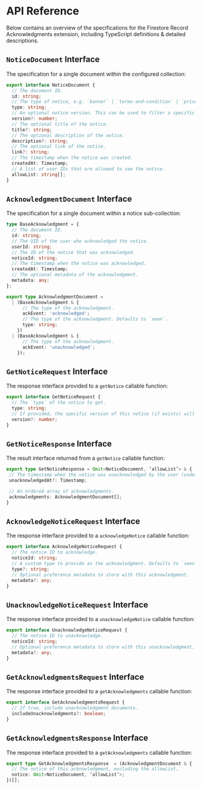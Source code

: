 # API Reference

Below contains an overview of the specifications for the Firestore Record Acknowledgments extension, including TypeScript definitions & detailed descriptions.

## `NoticeDocument` Interface

The specification for a single document within the configured collection:

```ts
export interface NoticeDocument {
  // The document ID.
  id: string;
  // The type of notice, e.g. `banner` | `terms-and-condition` | `privacy-policy`.
  type: string;
  // An optional notice version. This can be used to filter a specific notice versions via the `getNotice` callable function.
  version?: number;
  // The optional title of the notice.
  title?: string;
  // The optional description of the notice.
  description?: string;
  // The optional link of the notice.
  link?: string;
  // The timestamp when the notice was created.
  createdAt: Timestamp;
  // A list of user IDs that are allowed to see the notice.
  allowList: string[];
}
```

## `AcknowledgmentDocument` Interface

The specification for a single document within a notice sub-collection:

```ts
type BaseAcknowledgment = {
  // The document ID.
  id: string;
  // The UID of the user who acknowledged the notice.
  userId: string;
  // The ID of the notice that was acknowledged.
  noticeId: string;
  // The timestamp when the notice was acknowledged.
  createdAt: Timestamp;
  // The optional metadata of the acknowledgment.
  metadata: any;
};

export type AcknowledgmentDocument =
  | (BaseAcknowledgment & {
      // The type of the acknowledgment.
      ackEvent: 'acknowledged';
      // The type of the acknowledgment. Defaults to `seen`.
      type: string;
    })
  | (BaseAcknowledgment & {
      // The type of the acknowledgment.
      ackEvent: 'unacknowledged';
    });
```

## `GetNoticeRequest` Interface

The response interface provided to a `getNotice` callable function:

```ts
export interface GetNoticeRequest {
  // The `type` of the notice to get.
  type: string;
  // If provided, the specific version of this notice (if exists) will be returned.
  version?: number;
}
```

## `GetNoticeResponse` Interface

The result interface returned from a `getNotice` callable function:

```ts
export type GetNoticeResponse = Omit<NoticeDocument, ‘allowList’> & {
 // The timestamp when the notice was unacknowledged by the user (undefined if the user has not unacknowledged this notice).
 unacknowledgedAt?: Timestamp;

 // An ordered array of acknowledgments.
 acknowledgments: AcknowledgmentDocument[];
}
```

## `AcknowledgeNoticeRequest` Interface

The response interface provided to a `acknowledgeNotice` callable function:

```ts
export interface AcknowledgeNoticeRequest {
  // The notice ID to acknowledge.
  noticeId: string;
  // A custom type to provide as the acknowledgment. Defaults to `seen`.
  type?: string;
  // Optional preference metadata to store with this acknowledgment.
  metadata?: any;
}
```

## `UnacknowledgeNoticeRequest` Interface

The response interface provided to a `unacknowledgeNotice` callable function:

```ts
export interface UnacknowledgeNoticeRequest {
  // The notice ID to unacknowledge.
  noticeId: string;
  // Optional preference metadata to store with this unacknowledgment.
  metadata?: any;
}
```

## `GetAcknowledgmentsRequest` Interface

The response interface provided to a `getAcknowledgments` callable function:

```ts
export interface GetAcknowledgmentsRequest {
  // If true, include unacknowledgment documents.
  includeUnacknowledgments?: boolean;
}
```

## `GetAcknowledgmentsResponse` Interface

The response interface provided to a `getAcknowledgments` callable function:

```ts
export type GetAcknowledgmentsResponse  = (AcknowledgmentDocument & {
  // The notice of this acknowledgment, excluding the allowList.
  notice: Omit<NoticeDocument, ‘allowList’>;
})[];
```
